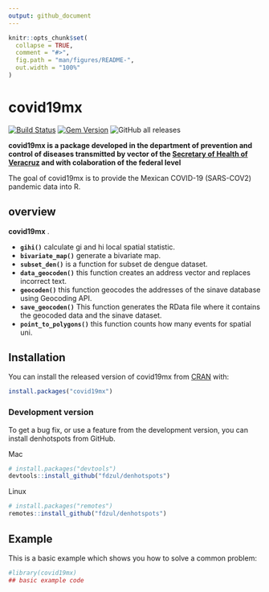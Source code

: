 ```yaml
---
output: github_document
---
```


<!-- README.md is generated from README.Rmd. Please edit that file -->

```r
knitr::opts_chunk$set(
  collapse = TRUE,
  comment = "#>",
  fig.path = "man/figures/README-",
  out.width = "100%"
)
```

# covid19mx

<!-- badges: start -->
[![Build Status](https://travis-ci.org/pages-themes/cayman.svg?branch=master)](https://travis-ci.org/pages-themes/cayman)
[![Gem Version](https://badge.fury.io/rb/jekyll-theme-cayman.svg)](https://badge.fury.io/rb/jekyll-theme-cayman)
![GitHub all releases](https://img.shields.io/github/downloads/fdzul/denhotspots/total?style=social)
<!-- badges: end -->


**covid19mx is a package developed in the department of prevention and control of diseases transmitted by vector of the [Secretary of Health of Veracruz](https://www.ssaver.gob.mx/) and with colaboration of the federal level**

The goal of covid19mx is to provide the Mexican COVID-19 (SARS-COV2) pandemic data into R.

## **overview**

**covid19mx** . 

  - **`gihi()`** calculate gi and hi local spatial statistic.
  - **`bivariate_map()`** generate a bivariate map.
  - **`subset_den()`** is a function for subset de dengue dataset.
  - **`data_geocoden()`** this function creates an address vector and replaces incorrect text.
  - **`geocoden()`** this function geocodes the addresses of the sinave database using Geocoding API.
  - **`save_geocoden()`** This function generates the RData file where it contains the geocoded data and the sinave dataset.
  - **`point_to_polygons()`** this function counts how many events for spatial uni.

## Installation

You can install the released version of covid19mx from [CRAN](https://CRAN.R-project.org) with:

``` r
install.packages("covid19mx")
```

### Development version

To get a bug fix, or use a feature from the development version, you can
install denhotspots from GitHub.

Mac
``` r
# install.packages("devtools")
devtools::install_github("fdzul/denhotspots")
``` 

Linux
``` r
# install.packages("remotes")
remotes::install_github("fdzul/denhotspots")
``` 
## Example

This is a basic example which shows you how to solve a common problem:

```r
#library(covid19mx)
## basic example code
```



